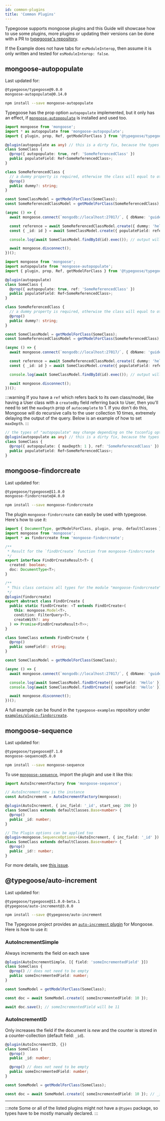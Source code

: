 ```yaml
---
id: common-plugins
title: 'Common Plugins'
---
```


<!--MDX Import section-->


<!--END MDX Import section-->

Typegoose supports mongoose plugins and this Guide will showcase how to use some plugins, more plugins or updating their versions can be done with a PR to [typegoose's repository](https://github.com/typegoose/typegoose).

If the Example does not have tabs for `esModuleInterop`, then assume it is only written and tested for `esModuleInterop: false`.

## mongoose-autopopulate

Last updated for:

```txt
@typegoose/typegoose@9.0.0
mongoose-autopopulate@0.14.0
```

```bash npm2yarn
npm install --save mongoose-autopopulate
```

Typegoose has the prop option `autopopulate` implemented, but it only has an effect, if [`mongoose-autopopulate`](https://github.com/mongodb-js/mongoose-autopopulate) is installed and used too.

<Tabs groupId="esModuleInterop">
  <TabItem value="esModuleInterop-false" label="esModuleInterop: false" default>

```ts
import mongoose from 'mongoose';
import * as autopopulate from 'mongoose-autopopulate';
import { plugin, prop, Ref, getModelForClass } from '@typegoose/typegoose';

@plugin(autopopulate as any) // this is a dirty fix, because the types of this plugin don't work with "esModuleInterop: false"
class SomeClass {
  @prop({ autopopulate: true, ref: 'SomeReferencedClass' })
  public populateField: Ref<SomeReferencedClass>;
}

class SomeReferencedClass {
  // a dummy property is required, otherwise the class will equal to others
  @prop()
  public dummy?: string;
}

const SomeClassModel = getModelForClass(SomeClass);
const SomeReferencedClassModel = getModelForClass(SomeReferencedClass);

(async () => {
  await mongoose.connect(`mongodb://localhost:27017/`, { dbName: 'guides' });

  const reference = await SomeReferencedClassModel.create({ dummy: 'hello' });
  const { _id: id } = await SomeClassModel.create({ populateField: reference } as SomeClass);

  console.log(await SomeClassModel.findById(id).exec()); // output will be populated

  await mongoose.disconnect();
})();
```

  </TabItem>
  <TabItem value="esModuleInterop-true" label="esModuleInterop: true">

```ts
import mongoose from 'mongoose';
import autopopulate from 'mongoose-autopopulate';
import { plugin, prop, Ref, getModelForClass } from '@typegoose/typegoose';

@plugin(autopopulate)
class SomeClass {
  @prop({ autopopulate: true, ref: 'SomeReferencedClass' })
  public populateField: Ref<SomeReferencedClass>;
}

class SomeReferencedClass {
  // a dummy property is required, otherwise the class will equal to others
  @prop()
  public dummy?: string;
}

const SomeClassModel = getModelForClass(SomeClass);
const SomeReferencedClassModel = getModelForClass(SomeReferencedClass);

(async () => {
  await mongoose.connect(`mongodb://localhost:27017/`, { dbName: 'guides' });

  const reference = await SomeReferencedClassModel.create({ dummy: 'hello' });
  const { _id: id } = await SomeClassModel.create({ populateField: reference } as SomeClass);

  console.log(await SomeClassModel.findById(id).exec()); // output will be populated

  await mongoose.disconnect();
})();
```

  </TabItem>
</Tabs>

:::warning
If you have a `ref` which refers back to its own class/model, like having a User class with a `createdBy` field referring back to User, then you'll need to set the `maxDepth` prop of `autocomplete` to 1. If you don't do this, Mongoose will do recursive calls to
the user collection 10 times, extremely delaying the output of the query. Below is an example of how to set `maxDepth`.
:::

```ts
// the types of "autopopulate" may change depending on the tsconfig option "esModuleInterop"
@plugin(autopopulate as any) // this is a dirty fix, because the types of this plugin don't work
class SomeClass {
  @prop({ autopopulate: { maxDepth: 1 }, ref: 'SomeReferencedClass' })
  public populateField: Ref<SomeReferencedClass>;
}
```

## mongoose-findorcreate

Last updated for:

```txt
@typegoose/typegoose@11.0.0
mongoose-findorcreate@4.0.0
```

```bash npm2yarn
npm install --save mongoose-findorcreate
```

The plugin `mongoose-findorcreate` can easily be used with typegoose. Here's how to use it:

```ts
import { DocumentType, getModelForClass, plugin, prop, defaultClasses } from '@typegoose/typegoose';
import mongoose from 'mongoose';
import * as findorcreate from 'mongoose-findorcreate';

/**
 * Result for the `findOrCreate` function from mongoose-findorcreate
 */
export interface FindOrCreateResult<T> {
  created: boolean;
  doc: DocumentType<T>;
}

/**
 * This class contains all types for the module "mongoose-findorcreate", adjusted for typegoose
 */
@plugin(findorcreate)
export abstract class FindOrCreate {
  public static findOrCreate: <T extends FindOrCreate>(
    this: mongoose.Model<T>,
    condition: FilterQuery<T>,
    createWith?: any
  ) => Promise<FindOrCreateResult<T>>;
}

class SomeClass extends FindOrCreate {
  @prop()
  public someField!: string;
}

const SomeClassModel = getModelForClass(SomeClass);

(async () => {
  await mongoose.connect(`mongodb://localhost:27017/`, { dbName: 'guides' });

  console.log(await SomeClassModel.findOrCreate({ someField: 'Hello' }));
  console.log(await SomeClassModel.findOrCreate({ someField: 'Hello' })); // both will give the same output

  await mongoose.disconnect();
})();
```

A full example can be found in the `typegoose-examples` repository under [`examples/plugin-findorcreate`](https://github.com/typegoose/typegoose-examples/tree/master/examples/plugin-findorcreate).

## mongoose-sequence

Last updated for:

```txt
@typegoose/typegoose@7.1.0
mongoose-sequence@5.0.0
```

```bash npm2yarn
npm install --save mongoose-sequence
```

To use [`mongoose-sequence`](https://github.com/ramiel/mongoose-sequence), import the plugin and use it like this:

```ts
import AutoIncrementFactory from 'mongoose-sequence';

// AutoIncrement now is the instance
const AutoIncrement = AutoIncrementFactory(mongoose);

@plugin(AutoIncrement, { inc_field: '_id', start_seq: 200 })
class SomeClass extends defaultClasses.Base<number> {
  @prop()
  public _id: number;
}

// The Plugin options can be applied too
@plugin<mongoose.SequenceOptions>(AutoIncrement, { inc_field: '_id' }) // Note: "start_seq" is not in the "SequenceOptions" type
class SomeClass extends defaultClasses.Base<number> {
  @prop()
  public _id!: number;
}
```

For more details, see [this issue](https://github.com/ramiel/mongoose-sequence/issues/83).

## @typegoose/auto-increment

Last updated for:

```txt
@typegoose/typegoose@11.0.0-beta.1
@typegoose/auto-increment@3.0.0
```

```bash npm2yarn
npm install --save @typegoose/auto-increment
```

The Typegoose project provides an [`auto-increment` plugin](https://github.com/typegoose/auto-increment) for Mongoose. Here is how to use it:

### AutoIncrementSimple

Always increments the field on each save

```ts
@plugin(AutoIncrementSimple, [{ field: 'someIncrementedField' }])
class SomeClass {
  @prop() // does not need to be empty
  public someIncrementedField: number;
}

const SomeModel = getModelForClass(SomeClass);

const doc = await SomeModel.create({ someIncrementedField: 10 });

await doc.save(); // someIncrementedField will be 11
```

### AutoIncrementID

Only increases the field if the document is *new* and the counter is stored in a counter-collection (default field: `_id`).

```ts
@plugin(AutoIncrementID, {})
class SomeClass {
  @prop()
  public _id: number;

  @prop() // does not need to be empty
  public someIncrementedField: number;
}

const SomeModel = getModelForClass(SomeClass);

const doc = await SomeModel.create({ someIncrementedField: 10 }); // _id will be 1
```

---

:::note
Some or all of the listed plugins might not have a `@types` package, so types have to be mostly manually declared.
:::

